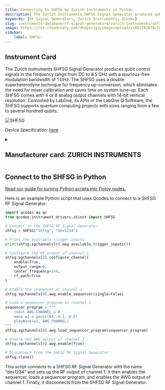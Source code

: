 ```yaml
---
title: Connecting to SHFSG by Zurich Instruments in Python
description: The Zurich Instruments SHFSG Signal Generator produces qubit control signals in the frequency range from DC to 8.5 GHz with a spurious-free modulation bandwidth of 1 GHz. The SHFSG uses a double superheterodyne technique for frequency up-conversion, which eliminates the need for mixer calibration and saves time on system tune-up. Each SHFSG comes with 4 or 8 analog output channels with 14-bit vertical resolution. Controlled by LabOne, its APIs or the LabOne Q Software, the SHFSG supports quantum computing projects with sizes ranging from a few to several hundred qubits.
keywords: [Rf Signal Generators, Zurich Instruments, QCodes] 
slug: instruments-database/rf-signal-generators/zurich-instruments/shfsg 
image: https://res.cloudinary.com/dhopxs1y3/image/upload/v1691782679/Instruments/RF%20Signal%20Generator/SHFSG/SHFSG.webp
sidebar:
    label: SHFSG 
---
```



## Instrument Card

The Zurich Instruments SHFSG Signal Generator produces qubit control signals in the frequency range from DC to 8.5 GHz with a spurious-free modulation bandwidth of 1 GHz. The SHFSG uses a double superheterodyne technique for frequency up-conversion, which eliminates the need for mixer calibration and saves time on system tune-up. Each SHFSG comes with 4 or 8 analog output channels with 14-bit vertical resolution. Controlled by LabOne, its APIs or the LabOne Q Software, the SHFSG supports quantum computing projects with sizes ranging from a few to several hundred qubits.

![SHFSG](https://res.cloudinary.com/dhopxs1y3/image/upload/v1691782679/Instruments/RF%20Signal%20Generator/SHFSG/SHFSG.webp)

Device Specification: [here](https://docs.zhinst.com/pdf/ziSHFSG_UserManual.pdf)

<details style={{ marginTop: "15px"}}>
<summary><h2 style={{display:'inline'}}>Manufacturer card: ZURICH INSTRUMENTS</h2></summary>

![ZURICH INSTRUMENTS](https://res.cloudinary.com/dhopxs1y3/image/upload/v1692806207/Instruments/Vendor%20Logos/Zurich_Instruments.png)

Zurich Instruments Ltd. is a privately owned company developing and selling advanced test and measurement instruments equipped with software for dynamic signal analysis.

- Headquarters: Switzerland
- Yearly Revenue (millions, USD): 38
- Vendor Website: [here](https://www.zhinst.com/americas/en)

</details>


<FeaturedInstrumentVideo category="RF_SIGNAL_GENERATORS" />

## Connect to the SHFSG in Python

[Read our guide for turning Python scripts into Flojoy nodes.](https://docs.flojoy.ai/contribution/blocks/custom-flojoy-block/)



<Tabs>
<TabItem value="Flojoy" label="Flojoy" className="flojoy-instrument-tabs">

<SectionsCard category="RF_SIGNAL_GENERATORS" manufacturer="Zurich Instruments"></SectionsCard>

</TabItem>
<TabItem value="QCodes" label="QCodes">

Here is an example Python script that uses Qcodes to connect to a SHFSG RF Signal Generator:

```python
import qcodes as qc
from qcodes.instrument_drivers.zhinst import SHFSG

# Connect to the SHFSG RF Signal Generator
shfsg = SHFSG("shfsg", "dev1234")

# Print the available trigger inputs
print(shfsg.sgchannels[0].awg.available_trigger_inputs())

# Configure the RF output of channel 1
shfsg.sgchannels[0].configure_channel(
    enable=True,
    output_range=0,
    center_frequency=1e9,
    rf_path=True
)

# Enable the sequencer of channel 1
shfsg.sgchannels[0].awg.enable_sequencer(single=False)

# Load a sequencer program to channel 1
sequencer_program = """
    const AWG_CHANNEL = 0
    wave w1 = gauss(64, 0.1, 0.5)
    playWave(w1, AWG_CHANNEL)
"""
shfsg.sgchannels[0].awg.load_sequencer_program(sequencer_program)

# Enable the AWG output of channel 1
shfsg.sgchannels[0].awg.enable(True)

# Disconnect from the SHFSG RF Signal Generator
shfsg.close()
```

This script connects to a SHFSG RF Signal Generator with the name "dev1234" and sets up the RF output of channel 1. It then enables the sequencer, loads a sequencer program, and enables the AWG output of channel 1. Finally, it disconnects from the SHFSG RF Signal Generator.

</TabItem>
</Tabs>